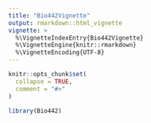```yaml
---
title: "Bio442Vignette"
output: rmarkdown::html_vignette
vignette: >
  %\VignetteIndexEntry{Bio442Vignette}
  %\VignetteEngine{knitr::rmarkdown}
  %\VignetteEncoding{UTF-8}
---
```


```r
knitr::opts_chunk$set(
  collapse = TRUE,
  comment = "#>"
)
```

```r
library(Bio442)
```
